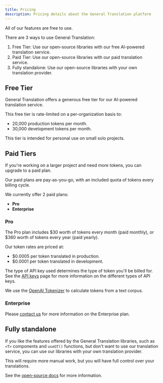 ```yaml
---
title: Pricing
description: Pricing details about the General Translation platform
---
```


All of our features are free to use.

There are 3 ways to use General Translation:

1. Free Tier: Use our open-source libraries with our free AI-powered translation service.
2. Paid Tier: Use our open-source libraries with our paid translation service.
3. Fully standalone: Use our open-source libraries with your own translation provider.

## Free Tier

General Translation offers a generous free tier for our AI-powered translation service.

This free tier is rate-limited on a per-organization basis to:

- 20,000 production tokens per month.
- 30,000 development tokens per month.

This tier is intended for personal use on small solo projects.

## Paid Tiers

If you're working on a larger project and need more tokens, you can upgrade to a paid plan.

Our paid plans are pay-as-you-go, with an included quota of tokens every billing cycle.

We currently offer 2 paid plans:

- **Pro**
- **Enterprise**


### Pro

The Pro plan includes $30 worth of tokens every month (paid monthly), or $360 worth of tokens every year (paid yearly).

Our token rates are priced at:

- $0.0005 per token translated in production.
- $0.0001 per token translated in development.

The type of API key used determines the type of token you'll be billed for. 
See the [API keys](/docs/platform/apikeys) page for more information on the different types of API keys.

We use the [OpenAI Tokenizer](https://platform.openai.com/tokenizer) to calculate tokens from a text corpus.

### Enterprise

Please [contact us](https://generaltranslation.com/contact) for more information on the Enterprise plan.


## Fully standalone

If you like the features offered by the General Translation libraries, such as `<T>` components and `useGT()` functions,
but don't want to use our translation service, you can use our libraries with your own translation provider.

This will require more manual work, but you will have full control over your translations.

See the [open-source docs](/docs/platform/open-source) for more information.